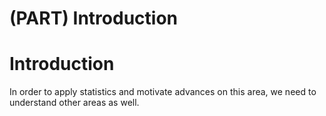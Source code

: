
# (PART) Introduction {-}

# Introduction {#intro}

In order to apply statistics and motivate advances on this area, we need to
understand other areas as well.
